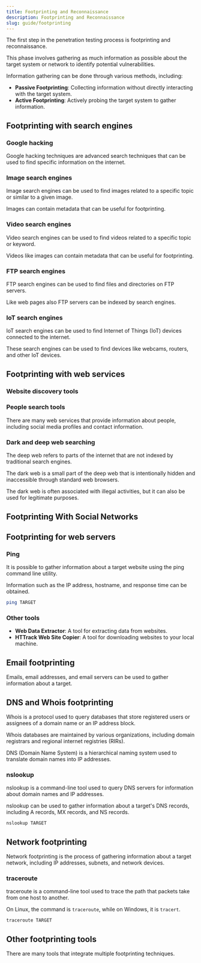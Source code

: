 ```yaml
---
title: Footprinting and Reconnaissance
description: Footprinting and Reconnaissance
slug: guide/footprinting
---
```



The first step in the penetration testing process is footprinting and reconnaissance.

This phase involves gathering as much information as possible about the target system or network to identify potential vulnerabilities.

Information gathering can be done through various methods, including:

- **Passive Footprinting**: Collecting information without directly interacting with the target system.
- **Active Footprinting**: Actively probing the target system to gather information.

## Footprinting with search engines

### Google hacking

Google hacking techniques are advanced search techniques that can be used to find specific information on the internet.

<LinkCard
  title="Google Hacking Cheat Sheet"
  description="A comprehensive cheat sheet for Google hacking techniques"
  href="https://sansorg.egnyte.com/dl/f4TCYNMgN6"
  target="_blank"
/>

<LinkCard
  title="Google Hacking Database"
  description="A database of interesting queries and exploits that can be used to find sensitive information"
  href="https://www.exploit-db.com/google-hacking-database"
  target="_blank"
/>

### Image search engines

Image search engines can be used to find images related to a specific topic or similar to a given image.

Images can contain metadata that can be useful for footprinting.

<LinkCard
  title="TinEye Reverse Image Search"
  description="A reverse image search engine that can be used to find similar images or track the origin of an image"
  href="https://tineye.com/"
  target="_blank"
/>

### Video search engines

Video search engines can be used to find videos related to a specific topic or keyword.

Videos like images can contain metadata that can be useful for footprinting.

<LinkCard
  title="YouTube Metadata"
  description="A tool to extract metadata from YouTube videos"
  href="https://mattw.io/youtube-metadata/"
  target="_blank"
/>

<LinkCard
  title="Video Reverser"
  description="A tool to play video backwards"
  href="https://www.videoreverser.com/"
  target="_blank"
/>

### FTP search engines

FTP search engines can be used to find files and directories on FTP servers.

Like web pages also FTP servers can be indexed by search engines.

<LinkCard
  title="NAPALM FTP Indexer"
  description="A search engine for finding files on FTP servers"
  href="https://www.searchftps.net/"
  target="_blank"
/>

<LinkCard
  title="Freeware Web FTP Search"
  description="A search engine for finding files on FTP servers"
  href="https://www.freewareweb.com/ftpsearch.shtml"
  target="_blank"
/>

### IoT search engines

IoT search engines can be used to find Internet of Things (IoT) devices connected to the internet.

These search engines can be used to find devices like webcams, routers, and other IoT devices.

<LinkCard title="Shodan" href="https://www.shodan.io/" target="_blank" />

<LinkCard title="Censys" href="https://censys.io/" target="_blank" />

## Footprinting with web services

### Website discovery tools

<LinkCard
  title="Netcraft"
  description="A web service that provides information about websites, including hosting information and technologies used"
  href="https://www.netcraft.com/"
  target="_blank"
/>

<LinkCard
  title="BuiltWith"
  description="A web service that provides information about the technologies used on a website"
  href="https://builtwith.com/"
  target="_blank"
/>

### People search tools

There are many web services that provide information about people, including social media profiles and contact information.

<LinkCard title="PeekYou" href="https://www.peekyou.com/" target="_blank" />

<LinkCard title="Pipl" href="https://pipl.com/" target="_blank" />

<LinkCard
  title="BeenVerified"
  href="https://beenverified.com/"
  target="_blank"
/>

<LinkCard title="BeenVerified" href="https://intelius.com/" target="_blank" />

### Dark and deep web searching

The deep web refers to parts of the internet that are not indexed by traditional search engines.

The dark web is a small part of the deep web that is intentionally hidden and inaccessible through standard web browsers.

The dark web is often associated with illegal activities, but it can also be used for legitimate purposes.

<LinkCard
  title="The Hidden Wiki"
  description="A directory of hidden services on the Tor network"
  href="https://thehiddenwiki.org/"
  target="_blank"
/>

<LinkCard
  title="FakeID"
  description="An online marketplace for fake identification documents"
  href="https://fakeid.com/"
  target="_blank"
/>

<LinkCard
  title="OnionLand"
  description="A directory of hidden services on the Tor network"
  href="https://onionland.io/"
  target="_blank"
/>

<LinkCard
  title="Ahmia"
  description="A search engine for the Tor network that indexes hidden services"
  href="https://ahmia.fi/"
  target="_blank"
/>

## Footprinting With Social Networks

<LinkCard
  title="Sherlock"
  description="A tool to find usernames across many social networks"
  href="https://github.com/sherlock-project/sherlock"
  target="_blank"
/>

<LinkCard
  title="Followerwonk"
  description="A tool to analyze Twitter accounts and find information about followers"
  href="https://followerwonk.com/index.html"
  target="_blank"
/>

## Footprinting for web servers

### Ping

It is possible to gather information about a target website using the ping command line utility.

Information such as the IP address, hostname, and response time can be obtained.

```bash
ping TARGET
```

<LinkCard
  title="Operating Systems Can Be Detected Using Ping Command"
  description="gbhackers.com"
  href="https://gbhackers.com/operating-systems-can-be-detected-using-ping-command/"
  target="_blank"
/>

<LinkCard
  title="Identify Operating System using Ping Command"
  description="yeahhub.com"
  href="https://www.yeahhub.com/identify-operating-system-using-ping-command/"
  target="_blank"
/>

### Other tools

- **Web Data Extractor**: A tool for extracting data from websites.
- **HTTrack Web Site Copier**: A tool for downloading websites to your local machine.

<LinkCard
  title="Photon"
  description="A fast crawler designed for OSINT"
  href="https://github.com/s0md3v/Photon"
  target="_blank"
/>

<LinkCard
  title="Central Ops"
  description="A web service that provides information about websites, including hosting information and technologies used"
  href="https://centralops.net/co/"
  target="_blank"
/>

<LinkCard
  title="GRecon"
  description="An open-source reconnaissance tool that gathers information about a target website"
  href="https://github.com/aglerj/GRecon"
  target="_blank"
/>

<LinkCard
  title="CeWL"
  description="A custom word list generator based on the words found on a website"
  href="https://github.com/digininja/CeWL"
  target="_blank"
/>

## Email footprinting

Emails, email addresses, and email servers can be used to gather information about a target.

<LinkCard
  title="Hunter"
  description="A web service that provides information about email addresses, including the source of the email address"
  href="https://hunter.io/"
  target="_blank"
/>

<LinkCard
  title="theHarvester"
  description="A tool for gathering email addresses and subdomains from various public sources"
  href="https://github.com/laramies/theHarvester"
  target="_blank"
/>

<LinkCard
  title="Infoga"
  description="A tool for gathering information about email addresses from different public sources"
  href="https://github.com/The404Hacking/Infoga"
  target="_blank"
/>

<LinkCard
  title="Mailtrack"
  description="A tool for tracking email opens and clicks"
  href="https://mailtrack.io"
  target="_blank"
/>

## DNS and Whois footprinting

Whois is a protocol used to query databases that store registered users or assignees of a domain name or an IP address block.

Whois databases are maintained by various organizations, including domain registrars and regional internet registries (RIRs).

DNS (Domain Name System) is a hierarchical naming system used to translate domain names into IP addresses.

<LinkCard
  title="Whois Lookup"
  description="A web service that provides information about domain names, including registration information and DNS records"
  href="https://whois.domaintools.com/"
  target="_blank"
/>

<LinkCard
  title="DNS Dumpster"
  description="A domain research tool that can discover hosts related to a domain"
  href="https://dnsdumpster.com/"
  target="_blank"
/>

<LinkCard
  title="DNSRecon"
  description="A DNS enumeration tool that can be used to gather information about a target's DNS records"
  href="https://github.com/darkoperator/dnsrecon"
  target="_blank"
/>

<LinkCard
  title="SecurityTrails"
  description="A web service that provides information about domain names, including registration information and DNS records"
  href="https://securitytrails.com/"
  target="_blank"
/>

<LinkCard
  title="DNS Checker"
  description="A free DNS propagation check service to check Domain Name System records "
  href="https://dnschecker.org/"
  target="_blank"
/>

### nslookup

nslookup is a command-line tool used to query DNS servers for information about domain names and IP addresses.

nslookup can be used to gather information about a target's DNS records, including A records, MX records, and NS records.

```bash
nslookup TARGET
```

## Network footprinting

Network footprinting is the process of gathering information about a target network, including IP addresses, subnets, and network devices.

<LinkCard
  title="ARIN"
  description="A web service that provides information about IP address allocations and registrations"
  href="https://www.arin.net/"
  target="_blank"
/>

### traceroute

traceroute is a command-line tool used to trace the path that packets take from one host to another.

On Linux, the command is `traceroute`, while on Windows, it is `tracert`.

```bash
traceroute TARGET
```

<LinkCard
  title="Traceroute"
  description="A command-line tool used to trace the path that packets take from one host to another"
  href="https://www.cloudflare.com/learning/network-layer/what-is-traceroute/"
  target="_blank"
/>

## Other footprinting tools

There are many tools that integrate multiple footprinting techniques.

<LinkCard
  title="Maltego"
  description="A tool for gathering and analyzing information about a target"
  href="https://www.maltego.com/"
  target="_blank"
/>

<LinkCard
  title="BillCipher"
  description="A tool for gathering information about a target using various techniques"
  href="https://github.com/bahatiphill/BillCipher"
  target="_blank"
/>

<LinkCard
  title="OSRFramework"
  description="A set of libraries to perform OSINT collection tasks"
  href="https://github.com/i3visio/osrframework"
  target="_blank"
/>

<LinkCard
  title="Recon-ng"
  description="A full-featured Web Reconnaissance framework written in Python"
  href="https://github.com/lanmaster53/recon-ng"
  target="_blank"
/>

<LinkCard
  title="FOCA"
  description="A tool for gathering information about a target by analyzing metadata in documents"
  href="https://github.com/ElevenPaths/FOCA"
  target="_blank"
/>

<LinkCard
  title="OSINT Framework"
  description="A collection of OSINT tools and resources"
  href="https://osintframework.com/"
  target="_blank"
/>
